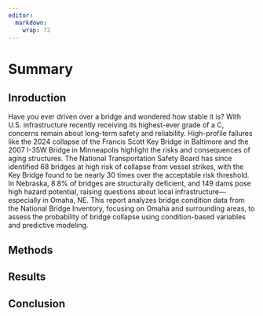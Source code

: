 ```yaml
---
editor: 
  markdown: 
    wrap: 72
---
```


# Summary

## Inroduction

Have you ever driven over a bridge and wondered how stable it is? With U.S. infrastructure recently receiving its highest-ever grade of a C, concerns remain about long-term safety and reliability. High-profile failures like the 2024 collapse of the Francis Scott Key Bridge in Baltimore and the 2007 I-35W Bridge in Minneapolis highlight the risks and consequences of aging structures. The National Transportation Safety Board has since identified 68 bridges at high risk of collapse from vessel strikes, with the Key Bridge found to be nearly 30 times over the acceptable risk threshold. In Nebraska, 8.8% of bridges are structurally deficient, and 149 dams pose high hazard potential, raising questions about local infrastructure—especially in Omaha, NE. This report analyzes bridge condition data from the National Bridge Inventory, focusing on Omaha and surrounding areas, to assess the probability of bridge collapse using condition-based variables and predictive modeling.

## Methods

## Results
 
## Conclusion
